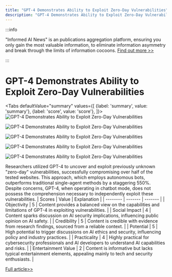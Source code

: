 ```yaml
---
title: "GPT-4 Demonstrates Ability to Exploit Zero-Day Vulnerabilities"
description: "GPT-4 Demonstrates Ability to Exploit Zero-Day Vulnerabilities"
---
```



:::info

"Informed AI News" is an publications aggregation platform, ensuring you only gain the most valuable information, to eliminate information asymmetry and break through the limits of information cocoons.  [Find out more >>](/)

:::

# GPT-4 Demonstrates Ability to Exploit Zero-Day Vulnerabilities


<Tabs
	defaultValue="summary"
	values={[
	{label: 'summary', value: 'summary'},
	{label: 'score', value: 'score'},
]}>
<TabItem value="summary">
<img
  src="https://image.informedainews.com/2024/06/10/Ar-kv2-1717983362-0.jpg"
  alt="GPT-4 Demonstrates Ability to Exploit Zero-Day Vulnerabilities"
/>

<img
  src="https://image.informedainews.com/2024/06/10/Ar-EJB-1717983362-1.jpg"
  alt="GPT-4 Demonstrates Ability to Exploit Zero-Day Vulnerabilities"
/>

<img
  src="https://image.informedainews.com/2024/06/10/Ar-ifh-1717983362-2.jpg"
  alt="GPT-4 Demonstrates Ability to Exploit Zero-Day Vulnerabilities"
/>

<img
  src="https://image.informedainews.com/2024/06/10/Ar-uon-1717983362-3.jpg"
  alt="GPT-4 Demonstrates Ability to Exploit Zero-Day Vulnerabilities"
/>

<img
  src="https://image.informedainews.com/2024/06/10/Ar-aop-1717983362-4.jpg"
  alt="GPT-4 Demonstrates Ability to Exploit Zero-Day Vulnerabilities"
/>



Researchers utilized GPT-4 to uncover and exploit previously unknown "zero-day" vulnerabilities, successfully compromising over half of the tested websites. This approach, which employs autonomous bots, outperforms traditional single-agent methods by a staggering 550%. Despite concerns, GPT-4, when operating in chatbot mode, does not possess the comprehension necessary to independently exploit these vulnerabilities.
</TabItem>
<TabItem value="score">
	| Scores     | Value   | Explanation |
	| -------- | ------- | ------- |
	| Objectivity  | 5    | Content provides a balanced view on the capabilities and limitations of GPT-4 in exploiting vulnerabilities.    |
	| Social Impact | 4     | Content sparks discussion on AI security implications, influencing public opinion on AI safety.    |
	| Credibility    | 5    | Content is credible with evidence from research findings, sourced from a reliable context.    |
	| Potential    | 5    | High potential to trigger discussions on AI ethics and security, influencing policy and industry practices.    |
	| Practicality    | 4    | Highly practical for cybersecurity professionals and AI developers to understand AI capabilities and risks.    |
	| Entertainment Value    | 2    | Content is informative but lacks typical entertainment elements, appealing mainly to tech and security enthusiasts.    |
</TabItem>
</Tabs>

[Full article>>](https://www.cnbeta.com.tw/articles/tech/1434122.htm)

